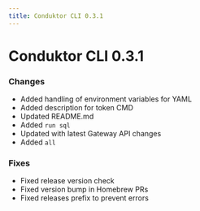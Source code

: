 ```yaml
---
title: Conduktor CLI 0.3.1
---
```


# Conduktor CLI 0.3.1

### Changes
- Added handling of environment variables for YAML 
- Added description for token CMD
- Updated README.md 
- Added `run sql` 
- Updated with latest Gateway API changes 
- Added `all` 

### Fixes
- Fixed release version check 
- Fixed version bump in Homebrew PRs
- Fixed releases prefix to prevent errors 
